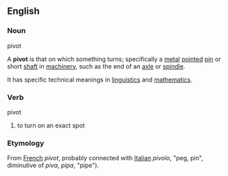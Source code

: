 ==English==

{{IPA|/&#x02C8;p&#x026A;v&#x0259;t/}}
===Noun===
;pivot
A '''pivot''' is that on which something turns; specifically a [[metal]] [[point]]ed [[pin]] or short [[shaft]] in [[machinery]], such as the end of an [[axle]] or [[spindle]].

It has specific technical meanings in [[linguistics]] and [[mathematics]].
{{wikipedia}}

===Verb===
;pivot
#to turn on an exact spot

===Etymology===
From [[French language|French]] ''pivot'', probably connected with [[Italian language|Italian]] ''pivolo'', "peg, pin", diminutive of ''piva'', ''pipa'', "pipe").